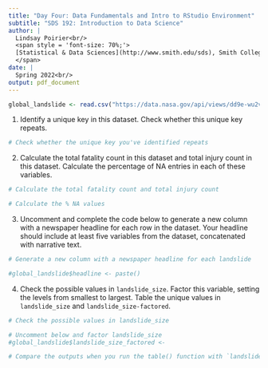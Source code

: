 ```yaml
---
title: "Day Four: Data Fundamentals and Intro to RStudio Environment"
subtitle: "SDS 192: Introduction to Data Science"
author: |
  Lindsay Poirier<br/>
  <span style = 'font-size: 70%;'>
  [Statistical & Data Sciences](http://www.smith.edu/sds), Smith College<br/>
  </span>
date: |
  Spring 2022<br/>
output: pdf_document
---
```


```r
global_landslide <- read.csv("https://data.nasa.gov/api/views/dd9e-wu2v/rows.csv")
```

1. Identify a unique key in this dataset. Check whether this unique key repeats.

```r
# Check whether the unique key you've identified repeats
```

2. Calculate the total fatality count in this dataset and total injury count in this dataset. Calculate the percentage of NA entries in each of these variables. 

```r
# Calculate the total fatality count and total injury count

# Calculate the % NA values
```

3. Uncomment and complete the code below to generate a new column with a newspaper headline for each row in the dataset. Your headline should include at least five variables from the dataset, concatenated with narrative text. 

```r
# Generate a new column with a newspaper headline for each landslide

#global_landslide$headline <- paste()
```

4. Check the possible values in `landslide_size`. Factor this variable, setting the levels from smallest to largest. Table the unique values in `landslide_size` and `landslide_size-factored`. 

```r
# Check the possible values in landslide_size

# Uncomment below and factor landslide_size 
#global_landslide$landslide_size_factored <-

# Compare the outputs when you run the table() function with `landslide_size` vs. with global_landslide$landslide_size_factored

```

